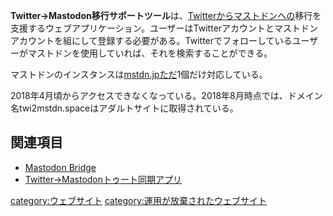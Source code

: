 {{Infobox software
| Name                = {{Ruby|Twitter->Mastodon移行サポートツール|ツイッターマストドンいこうサポートツール}}
| Developer           = [https://twitter.com/twit_hitter TwitHitter]
| Platform            = ウェブ
| License             = プロプライエタリ
| Web                 = <nowiki>http://twi2mstdn.space</nowiki> (リンク切れ)
}}'''Twitter->Mastodon移行サポートツール'''は、[[Twitter]]から[[マストドン]]への移行を支援するウェブアプリケーション。ユーザーはTwitterアカウントとマストドンアカウントを組にして登録する必要がある。Twitterでフォローしているユーザーがマストドンを使用していれば、それを検索することができる。

マストドンのインスタンスは[[mstdn.jp]]ただ1個だけ対応している。

2018年4月頃からアクセスできなくなっている。2018年8月時点では、ドメイン名twi2mstdn.spaceはアダルトサイトに取得されている。

==関連項目==
* [[Mastodon Bridge]]
* [[Twitter→Mastodonトゥート同期アプリ]]

{{DEFAULTSORT:twittermastodonいこうさほおとつうる}}
[[category:ウェブサイト]]
[[category:運用が放棄されたウェブサイト]]